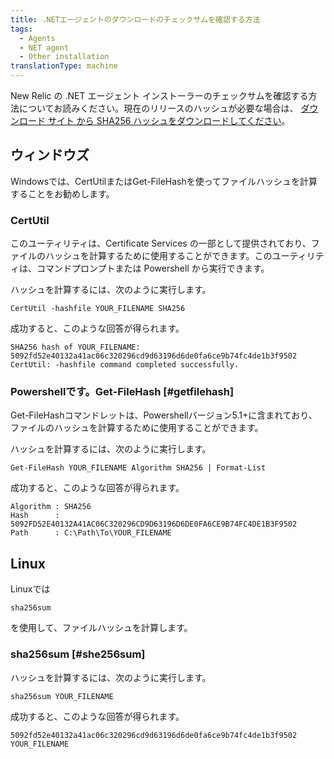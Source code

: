 ```yaml
---
title: .NETエージェントのダウンロードのチェックサムを確認する方法
tags:
  - Agents
  - NET agent
  - Other installation
translationType: machine
---
```


New Relic の .NET エージェント インストーラーのチェックサムを確認する方法についてお読みください。現在のリリースのハッシュが必要な場合は、 [ダウンロード サイト から SHA256 ハッシュをダウンロードしてください](https://download.newrelic.com/dot_net_agent/latest_release/SHA256/)。

## ウィンドウズ

Windowsでは、CertUtilまたはGet-FileHashを使ってファイルハッシュを計算することをお勧めします。

### CertUtil

このユーティリティは、Certificate Services の一部として提供されており、ファイルのハッシュを計算するために使用することができます。このユーティリティは、コマンドプロンプトまたは Powershell から実行できます。

ハッシュを計算するには、次のように実行します。

`CertUtil -hashfile YOUR_FILENAME SHA256`

成功すると、このような回答が得られます。

```
SHA256 hash of YOUR_FILENAME:
5092fd52e40132a41ac06c320296cd9d63196d6de0fa6ce9b74fc4de1b3f9502
CertUtil: -hashfile command completed successfully.
```

### Powershellです。Get-FileHash [#getfilehash]

Get-FileHashコマンドレットは、Powershellバージョン5.1+に含まれており、ファイルのハッシュを計算するために使用することができます。

ハッシュを計算するには、次のように実行します。

`Get-FileHash YOUR_FILENAME Algorithm SHA256 | Format-List`

成功すると、このような回答が得られます。

```
Algorithm : SHA256
Hash      : 5092FD52E40132A41AC06C320296CD9D63196D6DE0FA6CE9B74FC4DE1B3F9502
Path      : C:\Path\To\YOUR_FILENAME
```

## Linux

Linuxでは

```
sha256sum
```

を使用して、ファイルハッシュを計算します。

### sha256sum [#she256sum]

ハッシュを計算するには、次のように実行します。

`sha256sum YOUR_FILENAME`

成功すると、このような回答が得られます。

```
5092fd52e40132a41ac06c320296cd9d63196d6de0fa6ce9b74fc4de1b3f9502 YOUR_FILENAME
```